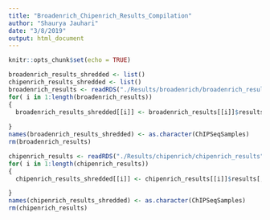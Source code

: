 ```yaml
---
title: "Broadenrich_Chipenrich_Results_Compilation"
author: "Shaurya Jauhari"
date: "3/8/2019"
output: html_document
---
```


```r
knitr::opts_chunk$set(echo = TRUE)
```


```r
broadenrich_results_shredded <- list()
chipenrich_results_shredded <- list()
broadenrich_results <- readRDS("./Results/broadenrich/broadenrich_results")
for( i in 1:length(broadenrich_results))
{
  broadenrich_results_shredded[[i]] <- broadenrich_results[[i]]$results[,c(2,4)]
  
}
names(broadenrich_results_shredded) <- as.character(ChIPSeqSamples)
rm(broadenrich_results)

chipenrich_results <- readRDS("./Results/chipenrich/chipenrich_results")
for( i in 1:length(chipenrich_results))
{
  chipenrich_results_shredded[[i]] <- chipenrich_results[[i]]$results[,c(2,4)]

}
names(chipenrich_results_shredded) <- as.character(ChIPSeqSamples)
rm(chipenrich_results)

```
